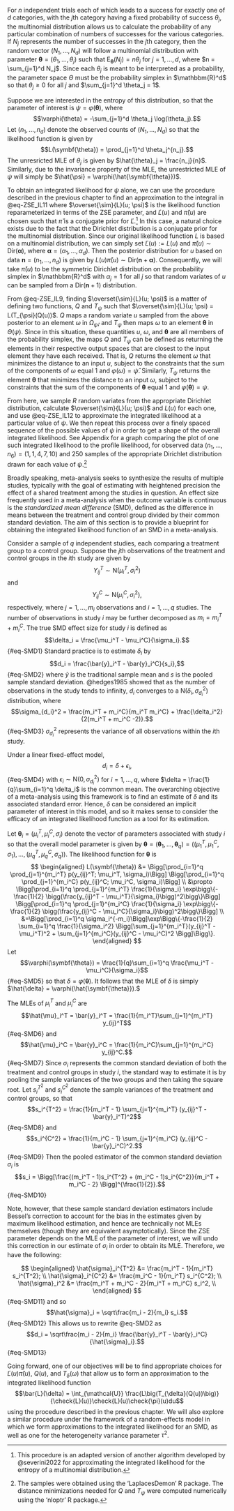 \chapter{Applications}

\section{Multinomial Distribution}

For $n$ independent trials each of which leads to a success for exactly one of $d$ categories, with the $j$th category having a fixed probability of success $\theta_j$, the multinomial distribution allows us to calculate the probability of any particular combination of numbers of successes for the various categories. If $N_j$ represents the number of successes in the $j$th category, then the random vector $(N_1, ..., N_d)$ will follow a multinomial distribution with parameter $\symbf{\theta} = (\theta_1, ..., \theta_j)$ such that $\text{E}_{\symbf{\theta}}(N_j) = n\theta_j$ for $j = 1, ..., d$, where $n = \sum_{j=1}^d N_j$. Since each $\theta_j$ is meant to be interpreted as a probability, the parameter space $\Theta$ must be the probability simplex in $\mathbbm{R}^d$ so that $\theta_j \geq 0$ for all $j$ and $\sum_{j=1}^d \theta_j = 1$. 

Suppose we are interested in the entropy of this distribution, so that the parameter of interest is $\psi = \varphi(\symbf{\theta}),$ where $$\varphi(\theta) = -\sum_{j=1}^d \theta_j \log(\theta_j).$$ Let $(n_1, ..., n_d)$ denote the observed counts of $(N_1, ..., N_d)$ so that the likelihood function is given by $$L(\symbf{\theta}) = \prod_{j=1}^d \theta_j^{n_j}.$$ The unresricted MLE of $\theta_j$ is given by $\hat{\theta}_j = \frac{n_j}{n}$. Similarly, due to the invariance property of the MLE, the unrestricted MLE of $\psi$ will simply be $\hat{\psi} = \varphi(\hat{\symbf{\theta}})$.

To obtain an integrated likelihood for $\psi$ alone, we can use the procedure described in the previous chapter to find an approximation to the integral in @eq-ZSE_IL11 where $\overset{\sim}{L}(u; \psi)$ is the likelihood function reparameterized in terms of the ZSE parameter, and $\check{L}(u)$ and $\check{\pi}(u)$ are chosen such that $\check{\pi}$ is a conjugate prior for $\check{L}$.^[This procedure is an adapted version of another algorithm developed by @severini2022 for approximating the integrated likelihood for the entropy of a multinomial distribution.] In this case, a natural choice exists due to the fact that the Dirichlet distribution is a conjugate prior for the multinomial distribution. Since our original likelihood function $L$ is based on a multinomial distribution, we can simply set $\check{L}(u) := L(u)$ and $\check{\pi}(u) \sim \text{Dir}(\symbf{\alpha})$, where $\symbf{\alpha} = (\alpha_1, ..., \alpha_d)$. Then the posterior distribution for $u$ based on data $\symbf{n} = (n_1, ..., n_d)$ is given by $L(u)\check{\pi}(u) \sim \text{Dir}(\symbf{n} + \symbf{\alpha})$. Consequently, we will take $\check{\pi}(u)$ to be the symmetric Dirichlet distribution on the probability simplex in $\mathbbm{R}^d$ with $\alpha_j = 1$ for all $j$ so that random variates of $u$ can be sampled from a $\text{Dir}(\symbf{n} + 1)$ distribution.

From @eq-ZSE_IL9, finding $\overset{\sim}{L}(u; \psi)$ is a matter of defining two functions, $Q$ and $T_\psi$ such that $\overset{\sim}{L}(u; \psi) = L(T_{\psi}(Q(u))$. $Q$ maps a random variate $u$ sampled from the above posterior to an element $\omega$ in $\Omega_{\hat{\psi}}$, and $T_{\psi}$ then maps $\omega$ to an element $\symbf{\theta}$ in $\Theta(\psi)$. Since in this situation, these quantities $u$, $\omega$, and $\symbf{\theta}$ are all members of the probability simplex, the maps $Q$ and $T_{\psi}$ can be defined as returning the elements in their respective output spaces that are closest to the input element they have each received. That is, $Q$ returns the element $\omega$ that minimizes the distance to an input $u$, subject to the constraints that the sum of the components of $\omega$ equal 1 and $\varphi(\omega) = \hat{\psi}$. Similarly, $T_{\psi}$ returns the element $\symbf{\theta}$ that minimizes the distance to an input $\omega$, subject to the constraints that the sum of the components of $\symbf{\theta}$ equal 1 and $\varphi(\symbf{\theta}) = \psi$. 

From here, we sample $R$ random variates from the appropriate Dirichlet distribution, calculate $\overset{\sim}{L}(u; \psi)$ and $L(u)$ for each one, and use @eq-ZSE_IL12 to approximate the integrated likelihood at a particular value of $\psi$. We then repeat this process over a finely spaced sequence of the possible values of $\psi$ in order to get a shape of the overall integrated likelihood. See Appendix \ref{appendix:C} for a graph comparing the plot of one such integrated likelihood to the profile likelihood, for observed data $(n_1, ..., n_6) = (1, 1, 4, 7, 10)$ and 250 samples of the appropriate Dirichlet distribution drawn for each value of $\psi$.^[The samples were obtained using the 'LaplacesDemon' R package. The distance minimizations needed for $Q$ and $T_{\psi}$ were computed numerically using the 'nloptr' R package.]

\section{Standardized Mean Difference}

Broadly speaking, meta-analysis seeks to synthesize the results of multiple studies, typically with the goal of estimating with heightened precision the effect of a shared treatment among the studies in question. An effect size frequently used in a meta-analysis when the outcome variable is continuous is the *standardized mean difference* (SMD), defined as the difference in means between the treatment and control group divided by their common standard deviation. The aim of this section is to provide a blueprint for obtaining the integrated likelihood function of an SMD in a meta-analysis.

Consider a sample of $q$ independent studies, each comparing a treatment group to a control group. Suppose the $j$th observations of the treatment and control groups in the $i$th study are given by $$Y_{ij}^T \sim\text{N}(\mu_i^T, \sigma_i^2)$$ and $$Y_{ij}^C \sim\text{N}(\mu_i^C, \sigma_i^2),$$ respectively, where $j = 1, ..., m_i$ observations and $i = 1, ..., q$ studies. The number of observations in study $i$ may be further decomposed as $m_i = m_i^T + m_i^C$. The true SMD effect size for study $i$ is defined as $$\delta_i = \frac{\mu_i^T - \mu_i^C}{\sigma_i}.$${#eq-SMD1} Standard practice is to estimate $\delta_i$ by $$d_i = \frac{\bar{y}_i^T - \bar{y}_i^C}{s_i},$${#eq-SMD2} where $\bar{y}$ is the traditional sample mean and $s$ is the pooled sample standard deviation. @hedges1985 showed that as the number of observations in the study tends to infinity, $d_i$ converges to a $\text{N}(\delta_i, \sigma_{d_i}^2)$ distribution, where $$\sigma_{d_i}^2 = \frac{m_i^T + m_i^C}{m_i^T m_i^C} + \frac{\delta_i^2}{2(m_i^T + m_i^C -2)}.$${#eq-SMD3} $\sigma_{d_i}^2$ represents the variance of all observations within the $i$th study.

Under a linear fixed-effect model, $$d_i = \delta + \epsilon_i,$${#eq-SMD4} with $\epsilon_i \sim \text{N}(0, \sigma_{d_i}^2)$ for $i = 1,..., q$, where $\delta = \frac{1}{q}\sum_{i=1}^q \delta_i$ is the common mean. The overarching objective of a meta-analysis using this framework is to find an estimate of $\delta$ and its associated standard error. Hence, $\delta$ can be considered an implicit parameter of interest in this model, and so it makes sense to consider the efficacy of an integrated likelihood function as a tool for its estimation.

Let $\symbf{\theta}_i = (\mu_i^T, \mu_i^C, \sigma_i)$ denote the vector of parameters associated with study $i$ so that the overall model parameter is given by $\symbf{\theta} = (\symbf{\theta}_1, ..., \symbf{\theta}_q) = \big((\mu_1^T, \mu_1^C, \sigma_1), ..., (\mu_q^T, \mu_q^C, \sigma_q)\big)$. The likelihood function for $\symbf{\theta}$ is 
$$
\begin{aligned}
L(\symbf{\theta}) &= \Bigg[\prod_{i=1}^q \prod_{j=1}^{m_i^T} p(y_{ij}^T; \mu_i^T, \sigma_i)\Bigg] \Bigg[\prod_{i=1}^q \prod_{j=1}^{m_i^C} p(y_{ij}^C; \mu_i^C, \sigma_i)\Bigg] \\
                  &\propto \Bigg[\prod_{i=1}^q \prod_{j=1}^{m_i^T} \frac{1}{\sigma_i} \exp\bigg\{-\frac{1}{2} \bigg(\frac{y_{ij}^T - \mu_i^T}{\sigma_i}\bigg)^2\bigg\}\Bigg] \Bigg[\prod_{i=1}^q \prod_{j=1}^{m_i^C} \frac{1}{\sigma_i} \exp\bigg\{-\frac{1}{2} \bigg(\frac{y_{ij}^C - \mu_i^C}{\sigma_i}\bigg)^2\bigg\}\Bigg] \\
                  &=\Bigg[\prod_{i=1}^q \sigma_i^{-m_i}\Bigg]\exp\Bigg\{-\frac{1}{2} \sum_{i=1}^q \frac{1}{\sigma_i^2} \Bigg[\sum_{j=1}^{m_i^T}(y_{ij}^T - \mu_i^T)^2 + \sum_{j=1}^{m_i^C}(y_{ij}^C - \mu_i^C)^2 \Bigg]\Bigg\}.
\end{aligned}
$$
Let $$\varphi(\symbf{\theta}) =  \frac{1}{q}\sum_{i=1}^q \frac{\mu_i^T - \mu_i^C}{\sigma_i}$${#eq-SMD5} so that $\delta = \varphi(\symbf{\theta})$. It follows that the MLE of $\delta$ is simply $\hat{\delta} = \varphi(\hat{\symbf{\theta}}).$

The MLEs of $\mu_i^T$ and $\mu_i^C$ are $$\hat{\mu}_i^T = \bar{y}_i^T = \frac{1}{m_i^T}\sum_{j=1}^{m_i^T} y_{ij}^T$${#eq-SMD6} and $$\hat{\mu}_i^C = \bar{y}_i^C = \frac{1}{m_i^C}\sum_{j=1}^{m_i^C} y_{ij}^C.$${#eq-SMD7} Since $\sigma_i$ represents the common standard deviation of both the treatment and control groups in study $i$, the standard way to estimate it is by pooling the sample variances of the two groups and then taking the square root. Let $s_i^{T^2}$ and $s_i^{C^2}$ denote the sample variances of the treatment and control groups, so that $$s_i^{T^2} = \frac{1}{m_i^T - 1} \sum_{j=1}^{m_i^T} (y_{ij}^T - \bar{y}_i^T)^2$${#eq-SMD8} and $$s_i^{C^2} = \frac{1}{m_i^C - 1} \sum_{j=1}^{m_i^C} (y_{ij}^C - \bar{y}_i^C)^2.$${#eq-SMD9} Then the pooled estimator of the common standard deviation $\sigma_i$ is $$s_i = \Bigg[\frac{(m_i^T - 1)s_i^{T^2} + (m_i^C - 1)s_i^{C^2}}{m_i^T + m_i^C - 2} \Bigg]^{\frac{1}{2}}.$${#eq-SMD10}

Note, however, that these sample standard deviation estimators include Bessel's correction to account for the bias in the estimates given by maximum likelihood estimation, and hence are technically not MLEs themselves (though they are equivalent asymptotically). Since the ZSE parameter depends on the MLE of the parameter of interest, we will undo this correction in our estimate of $\sigma_i$ in order to obtain its MLE. Therefore, we have the following:

$$
\begin{aligned}
\hat{\sigma}_i^{T^2} &= \frac{m_i^T - 1}{m_i^T} s_i^{T^2}; \\
\hat{\sigma}_i^{C^2} &= \frac{m_i^C - 1}{m_i^T} s_i^{C^2}; \\
\hat{\sigma}_i^2 &= \frac{m_i^T + m_i^C - 2}{m_i^T + m_i^C} s_i^2, \\
\end{aligned}
$${#eq-SMD11}
and so $$\hat{\sigma}_i = \sqrt\frac{m_i - 2}{m_i} s_i.$${#eq-SMD12} This allows us to rewrite @eq-SMD2 as $$d_i = \sqrt\frac{m_i - 2}{m_i} \frac{\bar{y}_i^T - \bar{y}_i^C}{\hat{\sigma}_i}.$${#eq-SMD13}

Going forward, one of our objectives will be to find appropriate choices for $\check{L}(u)\check{\pi}(u)$, $Q(u)$, and $T_{\delta}(\omega)$ that allow us to form an approximation to the integrated likelihood function $$\bar{L}(\delta) = \int_{\mathcal{U}} \frac{L\big(T_{\delta}(Q(u))\big)}{\check{L}(u)}\check{L}(u)\check{\pi}(u)du$$ using the procedure described in the previous chapter. We will also explore a similar procedure under the framework of a random-effects model in which we form approximations to the integrated likelihood for an SMD, as well as one for the heterogeneity variance parameter $\tau^2$.


